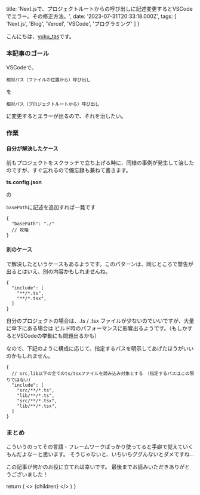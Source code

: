 


  title: 'Next.jsで、プロジェクトルートからの呼び出しに記述変更するとVSCodeでエラー。その修正方法。',
  date: '2023-07-31T20:33:18.000Z',
  tags: [
    'Next.js',
    'Blog',
    'Vercel',
    'VSCode',
    'プログラミング'
  ]
}

こんにちは、[yuku_tas](https://twitter.com/yuku_tas)です。

### 本記事のゴール

VSCodeで、

```
相対パス（ファイルの位置から）呼び出し
```

を

```
相対パス（プロジェクトルートから）呼び出し
```

に変更するとエラーが出るので、それを治したい。

### 作業

#### 自分が解決したケース

前もプロジェクトをスクラッチで立ち上げる時に、同様の事例が発生して治したのですが、すぐ忘れるので備忘録も兼ねて書きます。

**ts.config.json**

の

`basePath`に記述を追加すれば一発です

```
{
  "basePath": "./"
  // 攻略
}
```

#### 別のケース

で解決したというケースもあるようです。このパターンは、同じところで警告が出るとはいえ、別の内容かもしれませんね。
```
{
  "include": [
    "**/*.ts",
    "**/*.tsx",
  ]
}
```

自分のプロジェクトの場合は、.ts / .tsx ファイルが少ないのでいいですが、大量に傘下にある場合は
ビルド時のパフォーマンスに影響出るようです。（もしかするとVSCodeの挙動にも問題出るかも）

なので、下記のように構成に応じて、指定するパスを明示してあげたほうがいいのかもしれません。

```
{
  // src,lib以下の全てのts/tsxファイルを読み込み対象とする　（指定するパスはこの限りではない）
  "include": [
    "src/**/*.ts",
    "lib/**/*.ts",
    "src/**/*.tsx",
    "lib/**/*.tsx",
  ]
}
```

### まとめ

こういうのってその言語・フレームワークばっかり使ってると手癖で覚えていくもんだよなーと思います。
そうじゃないと、いちいちググんないとダメですね...

この記事が何かのお役に立てれば幸いです。
最後までお読みいただきありがとうございました！

  return (
    <Layout meta={meta}>
      <>
        {children}
      </>
    </Layout>
  )
}
